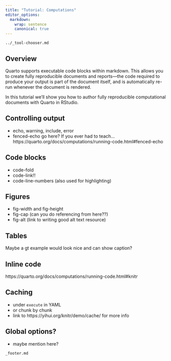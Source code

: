 ```yaml
---
title: "Tutorial: Computations"
editor_options:
  markdown:
    wrap: sentence
    canonical: true
---
```


``` include
../_tool-chooser.md
```

## Overview

Quarto supports executable code blocks within markdown.
This allows you to create fully reproducible documents and reports---the code required to produce your output is part of the document itself, and is automatically re-run whenever the document is rendered.

In this tutorial we'll show you how to author fully reproducible computational documents with Quarto in RStudio.

## Controlling output

-   echo, warning, include, error
-   fenced-echo go here? If you ever had to teach... https://quarto.org/docs/computations/running-code.html#fenced-echo

## Code blocks

-   code-fold
-   code-link!!
-   code-line-numbers (also used for highlighting)

## Figures

-   fig-width and fig-height
-   fig-cap (can you do referencing from here??)
-   fig-alt (link to writing good alt text resource)

## Tables

Maybe a gt example would look nice and can show caption?

## Inline code

https://quarto.org/docs/computations/running-code.html#knitr

## Caching

-   under `execute` in YAML
-   or chunk by chunk
-   link to https://yihui.org/knitr/demo/cache/ for more info

## Global options?

-   maybe mention here?

``` include
_footer.md
```
